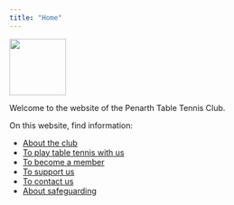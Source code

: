 ```yaml
---
title: "Home"
---
```


![](logo_rond_fondblanc.png){width=100}

Welcome to the website of the Penarth Table Tennis Club.

On this website, find information:

-	[About the club](about.qmd)
-	[To play table tennis with us](play.qmd)
-	[To become a member](membership.qmd)
-	[To support us](support.qmd)
-	[To contact us](contact.qmd)
-	[About safeguarding](safeguarding.qmd)

